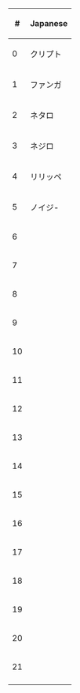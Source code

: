 {|
|-
!#
!Japanese
|-
|0
|クリプト
|-
|1
|ファンガ
|-
|2
|ネタロ
|-
|3
|ネジロ
|-
|4
|リリッペ
|-
|5
|ノイジ-
|-
|6
|
|-
|7
|
|-
|8
|
|-
|9
|
|-
|10
|
|-
|11
|
|-
|12
|
|-
|13
|
|-
|14
|
|-
|15
|
|-
|16
|
|-
|17
|
|-
|18
|
|-
|19
|
|-
|20
|
|-
|21
|
|-
|}